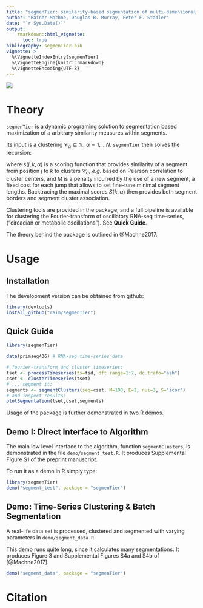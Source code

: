 ```yaml
---
title: "segmenTier: similarity-based segmentation of multi-dimensional signals"
author: "Rainer Machne, Douglas B. Murray, Peter F. Stadler"
date: "`r Sys.Date()`"
output: 
    rmarkdown::html_vignette:
      toc: true
bibliography: segmenTier.bib
vignette: >
  %\VignetteIndexEntry{segmenTier}
  %\VignetteEngine{knitr::rmarkdown}
  %\VignetteEncoding{UTF-8}
---
```


![](logo.png) 

# Theory

`segmenTier` is a dynamic programing solution to segmentation based maximization of a
arbitrary similarity measures within segments.

Its input is a clustering $\mathcal{C}_{\alpha}\subseteq\mathbb{X}$, $\alpha=1,\dots N$.
`segmenTier` then solves the recursion:

\begin{equation}
  S_{k,\alpha} =
  \max_{j\le k} \max_{\beta\ne\alpha}
                 S_{j-1,\beta} + s(j,k,\alpha) - M\;
\label{eq:01}
\end{equation}

where $s(j,k,\alpha)$ is a scoring function that provides similarity of a segment
from position $j$ to $k$ to clusters $\mathcal{C}_\alpha$, *e.g.* based on Pearson correlation
to cluster centers, and $M$ is a penalty incurred
by the use of a new segment, a fixed cost for each jump that allows to set 
fine-tune minimal segment lengths. Backtracing the maximal scores $S(k,\alpha)$ then
provides both segment borders and segment cluster association.

Clustering tools are provided in the package, and a full pipeline is
available for clustering the Fourier-transform of oscillatory RNA-seq time-series,
("circadian or metabolic oscillations"). See **Quick Guide**.
 

The theory behind the package is outlined in @Machne2017. 

# Usage

## Installation

The development version can be obtained from github:

```r
library(devtools)
install_github("raim/segmenTier")
```



## Quick Guide

```r
library(segmenTier)

data(primseg436) # RNA-seq time-series data

# fourier-transform and cluster timeseries:
tset <- processTimeseries(ts=tsd, dft.range=1:7, dc.trafo="ash")
cset <- clusterTimeseries(tset)
# ... segment it:
segments <- segmentClusters(seq=cset, M=100, E=2, nui=3, S="icor")
# and inspect results:
plotSegmentation(tset,cset,segments)
```



Usage of the package is further demonstrated in two R demos.

## Demo I: Direct Interface to Algorithm

The main low level interface to the algorithm, function `segmentClusters`,
is demonstrated in the file `demo/segment_test.R`. 
It produces Supplemental Figure S1 of the preprint 
manuscript.

To run it as a demo in R simply type:

```r
library(segmenTier)
demo("segment_test", package = "segmenTier")
```

## Demo: Time-Series Clustering & Batch Segmentation 

A real-life data set is processed, clustered and 
segmented with varying parameters in 
`demo/segment_data.R`.

This demo runs quite long, since it calculates many 
segmentations. It produces Figure 3 and Supplemental Figures
S4a and S4b of [@Machne2017].

```r
demo("segment_data", package = "segmenTier")
```

# Citation